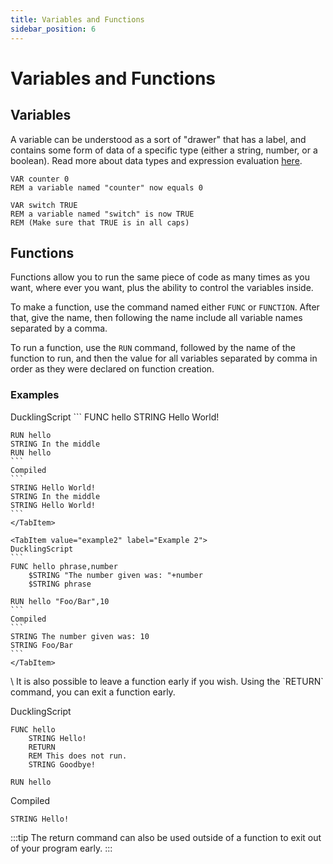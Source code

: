 ```yaml
---
title: Variables and Functions
sidebar_position: 6
---
```



# Variables and Functions
## Variables
A variable can be understood as a sort of "drawer" that has a label, and contains some form of data of a specific type (either a string, number, or a boolean). Read more about data types and expression evaluation [here](../wip-page).
```
VAR counter 0
REM a variable named "counter" now equals 0
```
```
VAR switch TRUE
REM a variable named "switch" is now TRUE
REM (Make sure that TRUE is in all caps)
```

## Functions
Functions allow you to run the same piece of code as many times as you want, where ever you want, plus the ability to control the variables inside.

To make a function, use the command named either `FUNC` or `FUNCTION`. After that, give the name, then following the name include all variable names separated by a comma.

To run a function, use the `RUN` command, followed by the name of the function to run, and then the value for all variables separated by comma in order as they were declared on function creation.

### Examples
<Tabs>
    <TabItem value="example1" label="Example 1" default>
    DucklingScript
    ```
    FUNC hello
        STRING Hello World!

    RUN hello
    STRING In the middle
    RUN hello
    ```
    Compiled
    ```
    STRING Hello World!
    STRING In the middle
    STRING Hello World!
    ```
    </TabItem>

    <TabItem value="example2" label="Example 2">
    DucklingScript
    ```
    FUNC hello phrase,number
        $STRING "The number given was: "+number
        $STRING phrase

    RUN hello "Foo/Bar",10
    ```
    Compiled
    ```
    STRING The number given was: 10
    STRING Foo/Bar
    ```
    </TabItem>
</Tabs>
\
It is also possible to leave a function early if you wish. Using the `RETURN` command, you can exit a function early.

DucklingScript
```
FUNC hello 
    STRING Hello!
    RETURN
    REM This does not run.
    STRING Goodbye!

RUN hello
```
Compiled
```
STRING Hello!
```

:::tip
The return command can also be used outside of a function to exit out of your program early.
:::